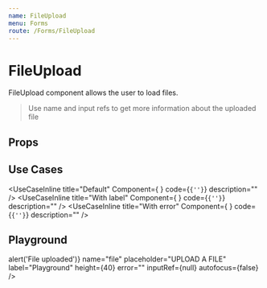 ```yaml
---
name: FileUpload
menu: Forms
route: /Forms/FileUpload
---
```



# FileUpload

FileUpload component allows the user to load files.

> Use name and input refs to get more information about the uploaded file

## Props
<Props of={FileUpload} />

## Use Cases
<UseCaseInline
  title="Default"
  Component={
    <FileUpload placeholder="Select a file" />
  }
  code={<code>{'<FileUpload placeholder="Select a file" />'}</code>}
  description=""
/>
<UseCaseInline
  title="With label"
  Component={
    <FileUpload placeholder="Select a file" label="UPLOAD A FILE" />
  }
  code={<code>{'<FileUpload placeholder="Select a file" label="UPLOAD A FILE" />'}</code>}
  description=""
/>
<UseCaseInline
  title="With error"
  Component={
    <FileUpload placeholder="Select a file" error="Some error" />
  }
  code={<code>{'<FileUpload placeholder="Select a file" error="Some error" />'}</code>}
  description=""
/>

## Playground

<Playground>
  <FileUpload
    onChange={() => alert('File uploaded')}
    name="file"
    placeholder="UPLOAD A FILE"
    label="Playground"
    height={40}
    error=""
    inputRef={null}
    autofocus={false}
  />
</Playground>
